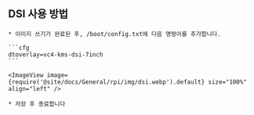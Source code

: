 ## DSI 사용 방법

    * 이미지 쓰기가 완료된 후, /boot/config.txt에 다음 명령어를 추가합니다.

    ```cfg
    dtoverlay=vc4-kms-dsi-7inch
    ```

    <ImageView image={require('@site/docs/General/rpi/img/dsi.webp').default} size="100%" align="left" />

    * 저장 후 종료합니다